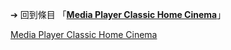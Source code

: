 {{LSR
|article = Media Player Classic Home Cinema
|latest release version = 1.9.21.2（非官方版本）
<!-- 如果您已經更新這個，不要忘記更新[[媒体播放器比较]]-->
|latest release date = {{Release date and age|2022|04|15}}<ref>{{cite web |url=https://github.com/clsid2/mpc-hc/releases |title=Unofficial clsid2 builds |date=2022-04-15 |website=Github |access-date=2022-04-15}}</ref>
}}
<noinclude>

{{Template reference list}}

➔ 回到條目 「'''[[Media Player Classic Home Cinema]]'''」
[[Category:最新穩定版模板|Media Player Classic Home Cinema]]
</noinclude>